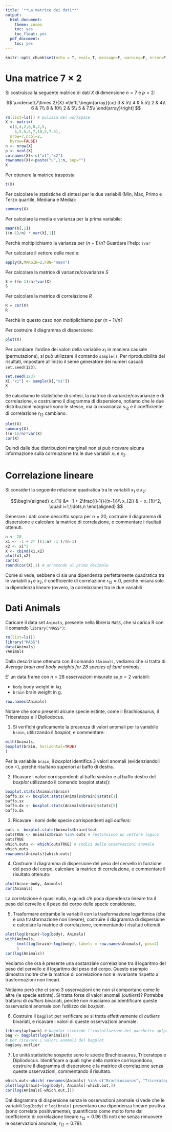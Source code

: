 ```yaml
---
title: '**La matrice dei dati**'
output:
  html_document:
    theme: cosmo
    toc: yes
    toc_float: yes
  pdf_document:
    toc: yes
---
```


```r
knitr::opts_chunk$set(echo = T, eval= T, message=F, warning=F, error=F, comment=NA, cache=F, R.options=list(width=220))
```

# Una matrice $7\times 2$

Si costruisca la seguente matrice di dati $X$ di dimensione $n=7$ e $p=2$:

$$ \underset{7\times 2}{X} =\left[
\begin{array}{cc}
3 & 5\\
4 & 5.5\\
2 & 4\\
6 & 7\\
8 & 10\\
2 & 5\\
5 & 7.5\\
\end{array}\right]
$$

```r
rm(list=ls()) # pulizia del workspace
X <- matrix(
  c(3,4,2,6,8,2,5,
    5,5.5,4,7,10,5,7.5),
  nrow=7,ncol=2,
  byrow=FALSE)
n <- nrow(X)
p <- ncol(X)
colnames(X)<-c("x1","x2")
rownames(X)<-paste("u",1:n, sep="")
X
```

Per ottenere la matrice trasposta

```r
t(X)
```

Per calcolare le statistiche di sintesi per le due variabili (Min, Max, Primo e Terzo quartile, Mediana e Media):
```r
summary(X)
```

Per calcolare la media e varianza per la prima variabile: 
```r
mean(X[,1])
((n-1)/n) * var(X[,1])
```

Perchè moltiplichiamo la varianza per $(n-1)/n$? Guardare l'help: `?var`

Per calcolare il vettore delle medie:
```r
apply(X,MARGIN=2,FUN="mean")
```

Per calcolare la matrice di varianze/covarianze $S$
```r
S = ((n-1)/n)*var(X) 
S
```

Per calcolare la matrice di correlazione $R$
```r
R = cor(X)
R
```
Perchè in questo caso non moltiplichiamo per $(n-1)/n$? 

Per costruire il diagramma di dispersione:
```r
plot(X)
```


Per cambiare l'ordine dei valori della variabile $x_1$ in maniera causale (permutazione), si può utilizzare il comando `sample()`. Per riproducibilità dei risultati, impostare all'inizio il seme generatore dei numeri casuali `set.seed(123)`.

```r
set.seed(123)
X[,"x1"] <- sample(X[,"x1"])
X
```

Se calcoliamo le statistiche di sintesi, la matrice di varianze/covarianze e di correlazione, e costruiamo il diagramma di dispersione, notiamo che le due distribuzioni marginali sono le stesse, ma la covarianza $s_{12}$ e il coefficiente di correlazione $r_{12}$ cambiano.

```r
plot(X)
summary(X)
((n-1)/n)*var(X)
cor(X)
```

Quindi dalle due distribuzioni marginali non si può ricavare alcuna informazione sulla correlazione tra le due variabili $x_1$ e $x_2$.


# Correlazione lineare

Si consideri la seguente relazione quadratica tra le variabili $x_1$ e $x_2$:

$$\begin{aligned}
x_{1i} &= -1 + 2\frac{(i-1)}{(n-1)}\\
x_{2i} & = x_{1i}^2, \quad i=1,\ldots,n
\end{aligned}
$$

Generare i dati come descritto sopra per $n=20$, costruire il diagramma di dispersione e calcolare la matrice di correlazione, e commentare i risultati ottenuti.

```r
n <- 20
x1 <- -1 + 2* ((1:n) -1 )/(n-1)
x2 <- x1^2 
X <- cbind(x1,x2)
plot(x1,x2)
cor(X)
round(cor(X),1) # arrotondo al primo decimale
```

Come si vede, sebbene ci sia una dipendenza perfettamente quadratica tra le variabili $x_1$ e $x_2$, il coefficiente di correlazione $r_{12}\approx 0$, perchè misura solo la dipendenza lineare (ovvero, la correlazione) tra le due variabili

# Dati Animals

Caricare il data set `Animals`, presente nella libreria `MASS`, che si carica R con il comando `library("MASS")`:

```r
rm(list=ls())
library("MASS")
data(Animals)
?Animals
```

Dalla descrizione ottenuta con il comando `?Animals`, vediamo che si tratta di *Average brain and body weights for 28 species of land animals*.

E' un data.frame con $n=28$ osservazioni misurate su $p=2$ variabili:

* `body` body weight in kg.
* `brain` brain weight in g.

```r
row.names(Animals)
```

Notare che sono presenti alcune specie estinte, come il Brachiosaurus, il Triceratops e il Dipliodocus. 

1. Si verifichi graficamente la presenza di valori anomali per la variabile `brain`, utilizzando il *boxplot*, e commentare:

```r
with(Animals,
boxplot(brain, horizontal=TRUE)     
)
```

Per la variabile `brain`, il *boxplot* identifica 3 valori anomali (evidenziandoli con $\circ$), perchè risultano superiori al baffo di destra.

2. Ricavare i valori corrispondenti al baffo sinistro e al baffo destro del *boxplot* utilizzando il comando boxplot.stats(): 

```r
boxplot.stats(Animals$brain)
baffo.sx <- boxplot.stats(Animals$brain)$stats[1]
baffo.sx
baffo.dx <- boxplot.stats(Animals$brain)$stats[5]
baffo.dx
```

3. Ricavare i nomi delle specie corrispondenti agli *outliers*: 

```r
outs <- boxplot.stats(Animals$brain)$out 
outsTRUE <- Animals$brain %in% outs # restituisce un vettore logico 
outsTRUE
which.outs <- which(outsTRUE) # indici delle osservazioni anomale
which.outs
rownames(Animals)[which.outs]
```

4. Costruire il diagramma di dispersione del peso del cervello in funzione del peso del corpo, calcolare la matrice di correlazione, e commentare il risultato ottenuto: 

```r
plot(brain~body, Animals)
cor(Animals)
```

La correlazione è quasi nulla, e quindi c'è poca dipendenza lineare tra il peso del cervello e il peso del corpo delle specie considerate.

5. Trasformare entrambe le variabili con la trasformazione logaritmica (che è una trasformazione non lineare), costruire il diagramma di dispersione e calcolare la matrice di correlazione, commentando i risultati ottenuti. 

```r
plot(log(brain)~log(body), Animals)
with(Animals, 
     text(log(brain)~log(body), labels = row.names(Animals), pos=4)
     )
cor(log(Animals))
```

Vediamo che ora è presente una sostanziale correlazione tra il logaritmo del peso del cervello e il logaritmo del peso del corpo. 
Questo esempio dimostra inoltre che la matrice di correlazione non è invariante rispetto a trasformazioni non lineari.

Notiamo però che ci sono 3 osservazioni che non si comportano come le altre (le specie estinte). Si tratta forse di valori anomali (*outliers*)? Potrebbe trattarsi di *outliers* bivariati, perchè non riusciamo ad identificare queste osservazioni anomale con l'utilizzo dei *boxplot*. 

6. Costruire il `bagplot` per verificare se si tratta effettivamente di *outliers* bivariati, e ricavare i valori di queste osservazioni anomale. 

```r
library(aplpack) # bagplot richiede l'installazione del pacchetto aplpack
bag <- bagplot(log(Animals))
# per ricavare i valori anomali del bagplot
bag$pxy.outlier
```

7. Le unità statistiche sospette sono le specie Brachiosaurus, Triceratops e Dipliodocus. Identificare a quali righe della matrice corrispondono, costruire il diagramma di dispersione e la matrice di correlazione senza queste osservazioni, commentando il risultato. 

```r
which.out<-which( rownames(Animals) %in% c("Brachiosaurus", "Triceratops", "Dipliodocus")) 
plot(log(brain)~log(body), Animals[-which.out,])
cor(log(Animals[-which.out,]))
```

Dal diagramma di dispersione senza le osservazioni anomale si vede che le variabili `log(body)` e `log(brain)` presentano una dipendenza lineare positiva (sono correlate positivamente), quantificata come molto forte dal coefficiente di correlazione lineare $r_{12}=0.96$ (Si noti che senza rimuovere le osservazioni anomale, $r_{12}=0.78$). 
